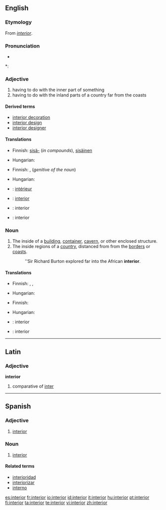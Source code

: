 {{wikipedia|dab=interior}}
==English==

===Etymology===
From {{L.}} ''[[#Latin|interior]]''.

===Pronunciation===
* {{audio|en-us-interior.ogg|Audio (US)}}

*: {{rhymes|ɪəriə(r)}}

===Adjective===
{{en-adj|-}}

# having to do with the inner part of something
# having to do with the inland parts of a country far from the coasts

====Derived terms====
* [[interior decoration]]
* [[interior design]]
* [[interior designer]]

====Translations====
{{trans-top|having to do with the inner part of something}}
* Finnish: [[sisä-]] (''in compounds''), [[sisäinen]]
{{trans-mid}}
* Hungarian: {{t+|hu|belső}}
{{trans-bottom}}

{{trans-top|having to do with the inland parts of a country}}
* Finnish: {{t+|fi|sisä-}}, {{t|fi|sisämaa|alt=sisämaan}} (''genitive of the noun'')
{{trans-mid}}
* Hungarian: {{t|hu|bel-}}
{{trans-bottom}}

{{checktrans-top}}
* {{ttbc|French}}: [[intérieur]] {{m}}
* {{ttbc|Portuguese}}: [[interior]] {{m}}
{{checktrans-mid}}
* {{ttbc|Interlingua}}: interior
* {{ttbc|Spanish}}: interior {{m}}
{{checktrans-bottom}}

===Noun===
{{en-noun}}

# The inside of a [[building]], [[container]], [[cavern]], or other enclosed structure.
# The inside regions of a [[country]], distanced from from the [[border]]s or [[coast]]s.
#: ''Sir Richard Burton explored far into the African '''interior'''.

====Translations====
{{trans-top|the inside of an enclosed structure}}
* Finnish: {{t|fi|sisätila}}, {{t|fi|sisus}}, {{t+|fi|sisäpuoli}}
{{trans-mid}}
* Hungarian: {{t+|hu|belső}}
{{trans-bottom}}

{{trans-top|the inside regions of a country}}
* Finnish: {{t|fi|sisämaa}}
{{trans-mid}}
* Hungarian: {{t|hu|belterület}}
{{trans-bottom}}

{{checktrans-top}}
* {{ttbc|Interlingua}}: interior
* {{ttbc|Spanish}}: interior {{m}}
{{checktrans-bottom}}

----

==Latin==

===Adjective===
'''interior'''

# comparative of [[inter#Latin|inter]]

----

==Spanish==

===Adjective===
{{es-adj|pl=interiores}}

# [[interior#English|interior]]

===Noun===
{{es-noun-m|pl=interiores}}

# [[interior#English|interior]]

====Related terms====
* [[interioridad]]
* [[interiorizar]]
* [[interno]]

[[es:interior]]
[[fr:interior]]
[[io:interior]]
[[id:interior]]
[[it:interior]]
[[hu:interior]]
[[pt:interior]]
[[fi:interior]]
[[ta:interior]]
[[te:interior]]
[[vi:interior]]
[[zh:interior]]